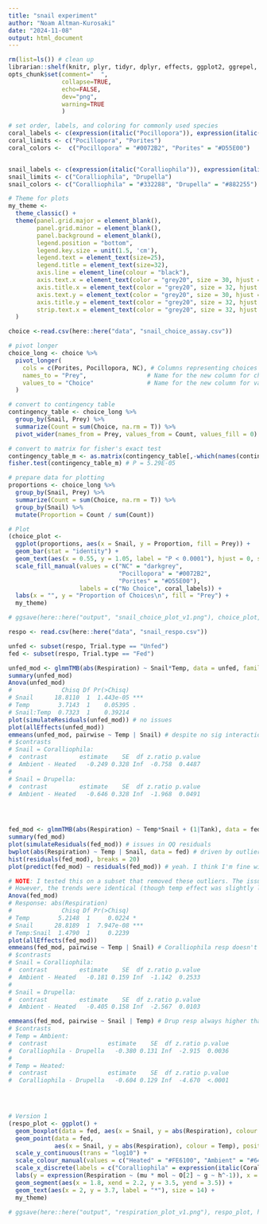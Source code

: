 ```yaml
---
title: "snail experiment"
author: "Noam Altman-Kurosaki"
date: "2024-11-08"
output: html_document
---
```


```r
rm(list=ls()) # clean up
librarian::shelf(knitr, plyr, tidyr, dplyr, effects, ggplot2, ggrepel, ggpubr, emmeans, DHARMa, glmmTMB, survival, coxme, car, lattice)
opts_chunk$set(comment="  ",
               collapse=TRUE, 
               echo=FALSE,
               dev="png",
               warning=TRUE
               )
```

```r
# set order, labels, and coloring for commonly used species
coral_labels <- c(expression(italic("Pocillopora")), expression(italic("Porites")))
coral_limits <- c("Pocillopora", "Porites")
coral_colors <-  c("Pocillopora" = "#0072B2", "Porites" = "#D55E00")


snail_labels <- c(expression(italic("Coralliophila")), expression(italic("Drupella")))
snail_limits <- c("Coralliophila", "Drupella")
snail_colors <- c("Coralliophila" = "#332288", "Drupella" = "#882255")

# Theme for plots
my_theme <-
  theme_classic() + 
  theme(panel.grid.major = element_blank(), 
        panel.grid.minor = element_blank(),
        panel.background = element_blank(),
        legend.position = "bottom",
        legend.key.size = unit(1.5, 'cm'),
        legend.text = element_text(size=25),
        legend.title = element_text(size=32),
        axis.line = element_line(colour = "black"),
        axis.text.x = element_text(color = "grey20", size = 30, hjust = .5, vjust = .5, face = "plain"),
        axis.title.x = element_text(color = "grey20", size = 32, hjust = .5, vjust = 0, face = "plain"),
        axis.text.y = element_text(color = "grey20", size = 30, hjust = .5, vjust = .5, face = "plain"),
        axis.title.y = element_text(color = "grey20", size = 32, hjust = .5, vjust = 0, face = "plain"),
        strip.text.x = element_text(color = "grey20", size = 32, hjust = .5, vjust = 0, face = "plain")
  )

```

```r
choice <-read.csv(here::here("data", "snail_choice_assay.csv"))

# pivot longer
choice_long <- choice %>%
  pivot_longer(
    cols = c(Porites, Pocillopora, NC), # Columns representing choices
    names_to = "Prey",                 # Name for the new column for choices
    values_to = "Choice"               # Name for the new column for values
  )

# convert to contingency table
contingency_table <- choice_long %>%
  group_by(Snail, Prey) %>%
  summarize(Count = sum(Choice, na.rm = T)) %>%
  pivot_wider(names_from = Prey, values_from = Count, values_fill = 0)

# convert to matrix for fisher's exact test
contingency_table_m <- as.matrix(contingency_table[,-which(names(contingency_table) %in% "Snail")])
fisher.test(contingency_table_m) # P = 5.29E-05
```

```r
# prepare data for plotting
proportions <- choice_long %>%
  group_by(Snail, Prey) %>%
  summarize(Count = sum(Choice, na.rm = T)) %>%
  group_by(Snail) %>%
  mutate(Proportion = Count / sum(Count))

# Plot
(choice_plot <-
  ggplot(proportions, aes(x = Snail, y = Proportion, fill = Prey)) +
  geom_bar(stat = "identity") +
  geom_text(aes(x = 0.55, y = 1.05, label = "P < 0.0001"), hjust = 0, size = 14) +
  scale_fill_manual(values = c("NC" = "darkgrey",
                               "Pocillopora" = "#0072B2",
                               "Porites" = "#D55E00"),
                    labels = c("No Choice", coral_labels)) +
  labs(x = "", y = "Proportion of Choices\n", fill = "Prey") +
  my_theme)

# ggsave(here::here("output", "snail_choice_plot_v1.png"), choice_plot, height = 15, width = 15)
```

```r
respo <- read.csv(here::here("data", "snail_respo.csv"))

unfed <- subset(respo, Trial.type == "Unfed")
fed <- subset(respo, Trial.type == "Fed")

unfed_mod <- glmmTMB(abs(Respiration) ~ Snail*Temp, data = unfed, family = Gamma(link = "log"))
summary(unfed_mod)
Anova(unfed_mod)
#              Chisq Df Pr(>Chisq)    
# Snail      18.8110  1  1.443e-05 ***
# Temp        3.7143  1    0.05395 .  
# Snail:Temp  0.7323  1    0.39214    
plot(simulateResiduals(unfed_mod)) # no issues
plot(allEffects(unfed_mod))
emmeans(unfed_mod, pairwise ~ Temp | Snail) # despite no sig interaction, Drupella respo still increased in heated
# $contrasts
# Snail = Coralliophila:
#  contrast         estimate    SE  df z.ratio p.value
#  Ambient - Heated   -0.249 0.328 Inf  -0.758  0.4487
# 
# Snail = Drupella:
#  contrast         estimate    SE  df z.ratio p.value
#  Ambient - Heated   -0.646 0.328 Inf  -1.968  0.0491
 



fed_mod <- glmmTMB(abs(Respiration) ~ Temp*Snail + (1|Tank), data = fed, family = Gamma(link = "log"))
summary(fed_mod)
plot(simulateResiduals(fed_mod)) # issues in QQ residuals
bwplot(abs(Respiration) ~ Temp | Snail, data = fed) # driven by outliers from heated treat. I don't want to delete them
hist(residuals(fed_mod), breaks = 20)
plot(predict(fed_mod) ~ residuals(fed_mod)) # yeah. I think I'm fine with this

# NOTE: I tested this on a subset that removed these outliers. The issues were lessened but not fully removed
# However, the trends were identical (though temp effect was slightly lessened)
Anova(fed_mod)
# Response: abs(Respiration)
#              Chisq Df Pr(>Chisq)    
# Temp        5.2148  1     0.0224 *  
# Snail      28.8189  1  7.947e-08 ***
# Temp:Snail  1.4790  1     0.2239    
plot(allEffects(fed_mod))
emmeans(fed_mod, pairwise ~ Temp | Snail) # Coralliophila resp doesn't increase with temp but Drup does
# $contrasts
# Snail = Coralliophila:
#  contrast         estimate    SE  df z.ratio p.value
#  Ambient - Heated   -0.181 0.159 Inf  -1.142  0.2533
# 
# Snail = Drupella:
#  contrast         estimate    SE  df z.ratio p.value
#  Ambient - Heated   -0.405 0.158 Inf  -2.567  0.0103

emmeans(fed_mod, pairwise ~ Snail | Temp) # Drup resp always higher than Coralliophila
# $contrasts
# Temp = Ambient:
#  contrast                 estimate    SE  df z.ratio p.value
#  Coralliophila - Drupella   -0.380 0.131 Inf  -2.915  0.0036
# 
# Temp = Heated:
#  contrast                 estimate    SE  df z.ratio p.value
#  Coralliophila - Drupella   -0.604 0.129 Inf  -4.670  <.0001


  
```

```r
# Version 1
(respo_plot <- ggplot() +
  geom_boxplot(data = fed, aes(x = Snail, y = abs(Respiration), colour = Temp), outlier.shape = NA) +
  geom_point(data = fed,
             aes(x = Snail, y = abs(Respiration), colour = Temp), position = position_jitterdodge(0.3)) +
  scale_y_continuous(trans = "log10") +
  scale_colour_manual(values = c("Heated" = "#FE6100", "Ambient" = "#648FFF")) +
  scale_x_discrete(labels = c("Coralliophila" = expression(italic(Coralliophila)), "Drupella" = expression(italic(Drupella)))) +
  labs(y = expression(Respiration ~ (mu * mol ~ O[2] ~ g ~ h^-1)), x = "") +
  geom_segment(aes(x = 1.8, xend = 2.2, y = 3.5, yend = 3.5)) +
  geom_text(aes(x = 2, y = 3.7, label = "*"), size = 14) +
  my_theme)

# ggsave(here::here("output", "respiration_plot_v1.png"), respo_plot, height = 10, width = 12)
```
